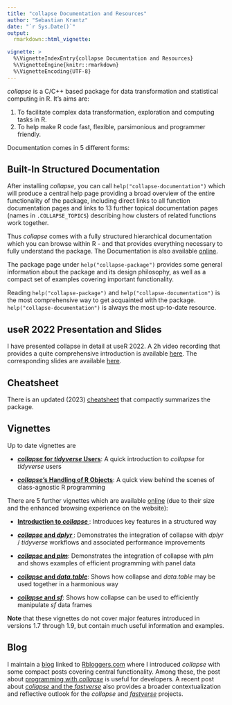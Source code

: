 ```yaml
---
title: "collapse Documentation and Resources"
author: "Sebastian Krantz"
date: "`r Sys.Date()`"
output: 
  rmarkdown::html_vignette:

vignette: >
  %\VignetteIndexEntry{collapse Documentation and Resources}
  %\VignetteEngine{knitr::rmarkdown}
  %\VignetteEncoding{UTF-8}
---
```


*collapse* is a C/C++ based package for data transformation and statistical computing in R. It's aims are:

1. To facilitate complex data transformation, exploration and computing tasks in R.
2. To help make R code fast, flexible, parsimonious and programmer friendly. 

Documentation comes in 5 different forms:

## Built-In Structured Documentation

After installing *collapse*, you can call `help("collapse-documentation")` which will produce a central help page providing a broad overview of the entire functionality of the package, including direct links to all function documentation pages and links to 13 further topical documentation pages (names in `.COLLAPSE_TOPICS`) describing how clusters of related functions work together. 

<!-- The names of these additional help pages are contained in a global macro `.COLLAPSE_TOPICS` and can so easily be called from the R console as well. Function documentation is interlinked with the relevant topical pages, and all documentation pages link back to the central overview page at `help("collapse-documentation")`.  -->

Thus *collapse* comes with a fully structured hierarchical documentation which you can browse within R - and that provides everything necessary to fully understand the package. The Documentation is also available [online](<https://sebkrantz.github.io/collapse/reference/index.html>).

The package page under `help("collapse-package")` provides some general information about the package and its design philosophy, as well as a compact set of examples covering important functionality. 

Reading `help("collapse-package")` and `help("collapse-documentation")` is the most comprehensive way to get acquainted with the package. `help("collapse-documentation")` is always the most up-to-date resource.

## useR 2022 Presentation and Slides

I have presented collapse in detail at useR 2022. A 2h video recording that provides a quite comprehensive introduction is available [here](<https://www.youtube.com/watch?v=OwWT1-dSEts>). The corresponding slides are available [here](<https://raw.githubusercontent.com/SebKrantz/collapse/master/misc/useR2022%20presentation/collapse_useR2022_final.pdf>).

## Cheatsheet

There is an updated (2023) [cheatsheet](<https://raw.githubusercontent.com/SebKrantz/cheatsheets/master/collapse.pdf>) that compactly summarizes the package. 

## Vignettes

Up to date vignettes are 

* [***collapse* for *tidyverse* Users**](<https://sebkrantz.github.io/collapse/articles/collapse_for_tidyverse_users.html>): A quick introduction to *collapse* for *tidyverse* users

* [***collapse*'s Handling of R Objects**](<https://sebkrantz.github.io/collapse/articles/collapse_object_handling.html>): A quick view behind the scenes of class-agnostic R programming

There are 5 further vignettes which are available [online](<https://sebkrantz.github.io/collapse/articles/index.html>) (due to their size and the enhanced browsing experience on the website):

* [**Introduction to *collapse* **](<https://sebkrantz.github.io/collapse/articles/collapse_intro.html>): Introduces key features in a structured way

* [***collapse* and *dplyr* **](<https://sebkrantz.github.io/collapse/articles/collapse_and_dplyr.html>): Demonstrates the integration of collapse with *dplyr* / *tidyverse* workflows and associated performance improvements

* [***collapse* and *plm***](<https://sebkrantz.github.io/collapse/articles/collapse_and_plm.html>): Demonstrates the integration of collapse with *plm* and shows examples of efficient programming with panel data

* [***collapse* and *data.table***](<https://sebkrantz.github.io/collapse/articles/collapse_and_data.table.html>): Shows how collapse and *data.table* may be used together in a harmonious way

* [***collapse* and *sf***](<https://sebkrantz.github.io/collapse/articles/collapse_and_sf.html>): Shows how collapse can be used to efficiently manipulate *sf* data frames

**Note** that these vignettes do not cover major features introduced in versions 1.7 through 1.9, but contain much useful information and examples. 

## Blog

I maintain a [blog](<https://sebkrantz.github.io/Rblog/>) linked to [Rbloggers.com](<https://www.r-bloggers.com/>) where I introduced *collapse* with some compact posts covering central functionality. Among these, the post about [programming with *collapse*](<https://sebkrantz.github.io/Rblog/2020/09/13/programming-with-collapse/>) is useful for developers. A recent post about [*collapse* and the *fastverse*](https://sebkrantz.github.io/Rblog/2023/04/12/collapse-and-the-fastverse-reflecting-the-past-present-and-future/) also provides a broader contextualization and reflective outlook for the *collapse* and [*fastverse*](https://fastverse.github.io/fastverse/) projects. 
<!-- for ambitious users and developers willing to build on *collapse*. --> 
<!-- , as it exposes to some degree how central parts of *collapse* work together and provides tips on how to write very efficient *collapse* code. Future blog posts will expose some specialized functionality in more detail. -->


